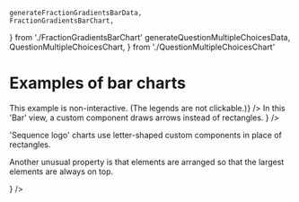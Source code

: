     generateFractionGradientsBarData,
    FractionGradientsBarChart,
} from './FractionGradientsBarChart'
    generateQuestionMultipleChoicesData,
    QuestionMultipleChoicesChart,
} from './QuestionMultipleChoicesChart'

<Meta title="Gallery/Bar charts" />

# Examples of bar charts

<Canvas>
    <Story name="grouped, vertical">
        <Controller generator={generateGroupedData} chart={GroupedVerticalBarChart} />
    </Story>
</Canvas>

<Canvas>
    <Story name="grouped, horizontal">
        <Controller
            generator={generateGroupedData}
            chart={GroupedHorizontalBarChart}
            steps={['grid', 'bars-before', 'bars-after', 'percentages']}
            comment={<div>This example is non-interactive. (The legends are not clickable.)</div>}
        />
    </Story>
</Canvas>

<Canvas>
    <Story name="grouped, diverging">
        <Controller generator={generateDivergingBarData} chart={DivergingBarChart} />
    </Story>
</Canvas>

<Canvas>
    <Story name="grouped tooltip">
        <Controller generator={generateGroupedData} chart={GroupedTooltipBarChart} />
    </Story>
</Canvas>

<Canvas>
    <Story name="stacked, vertical">
        <Controller generator={generateStackedData} chart={StackedVerticalBarChart} />
    </Story>
</Canvas>

<Canvas>
    <Story name="stacked, horizontal">
        <Controller generator={generateStackedData} chart={StackedHorizontalBarChart} />
    </Story>
</Canvas>

<Canvas>
    <Story name="custom groups">
        <Controller
            generator={generateCustomGroupsBarData}
            chart={CustomGroupsBarChart}
            steps={['axes', 'A', 'B', 'C']}
        />
    </Story>
</Canvas>

<Canvas>
    <Story name="value colors">
        <Controller generator={generateValueColorsBarData} chart={ValueColorsBarChart} />
    </Story>
</Canvas>

<Canvas>
    <Story name="question, multiple choice">
        <Controller
            generator={generateQuestionMultipleChoicesData}
            chart={QuestionMultipleChoicesChart}
        />
    </Story>
</Canvas>

<Canvas>
    <Story name="question, binary choices">
        <Controller generator={generateQuestionTwoChoicesData} chart={QuestionTwoChoicesChart} />
    </Story>
</Canvas>

<Canvas>
    <Story name="fractions">
        <Controller
            generator={generateFractionsBarData}
            chart={FractionsBarChart}
            steps={['title', 'A', 'B', 'C']}
        />
    </Story>
</Canvas>

<Canvas>
    <Story name="shadows">
        <Controller
            generator={generateFractionShadowsBarData}
            chart={FractionShadowsBarChart}
            steps={['title', 'description', 'A', 'B', 'C']}
        />
    </Story>
</Canvas>

<Canvas>
    <Story name="gradients">
        <Controller
            generator={generateFractionGradientsBarData}
            chart={FractionGradientsBarChart}
        />
    </Story>
</Canvas>

<Canvas>
    <Story name="arrows">
        <Controller
            generator={generateArrowsData}
            chart={ArrowsBarChart}
            steps={['axes', 'data']}
            comment={
                <span>
                    In this 'Bar' view, a custom component draws arrows instead of rectangles.
                </span>
            }
        />
    </Story>
</Canvas>

<Canvas>
    <Story name="sequence logo">
        <Controller
            generator={generateSequenceLogoBarData}
            chart={SequenceLogoBarChart}
            steps={['axes', 'data']}
            comment={
                <div>
                    <p>
                        'Sequence logo' charts use letter-shaped custom components in place of
                        rectangles.
                    </p>
                    <p>
                        Another unusual property is that elements are arranged so that the largest
                        elements are always on top.
                    </p>
                </div>
            }
        />
    </Story>
</Canvas>

<Canvas>
    <Story name="dots">
        <Controller generator={generateDotBarData} chart={DotBarChart} steps={['axes', 'data']} />
    </Story>
</Canvas>

<Canvas>
    <Story name="multiple views">
        <Controller generator={generateMultiViewsData} chart={MultipleViewsBarChart} />
    </Story>
</Canvas>

<Canvas>
    <Story name="band labels">
        <Controller generator={generateBandLabelsData} chart={BandLabelsChart} />
    </Story>
</Canvas>
